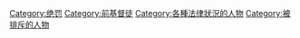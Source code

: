 [[Category:绝罚|Category:绝罚]]
[[Category:前基督徒|Category:前基督徒]]
[[Category:各種法律狀況的人物|Category:各種法律狀況的人物]]
[[Category:被排斥的人物|Category:被排斥的人物]]